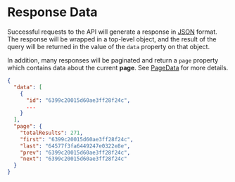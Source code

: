# Response Data

Successful requests to the API will generate a response in [JSON](https://developer.mozilla.org/en-US/docs/Web/JavaScript/Reference/Global_Objects/JSON) format. The response will be wrapped in a top-level object, and the result of the query will be returned in the value of the `data` property on that object.

In addition, many responses will be paginated and return a `page` property which contains data about the current **page**. See [PageData](/entities/pageData) for more details.

```json filename="Example Response"
{
  "data": [
    {
      "id": "6399c20015d60ae3ff28f24c",
      ...
    }
  ],
  "page": {
    "totalResults": 271,
    "first": "6399c20015d60ae3ff28f24c",
    "last": "64577f3fa6449247e0322e8e",
    "prev": "6399c20015d60ae3ff28f24c",
    "next": "6399c20015d60ae3ff28f24c"
  }
}
```
